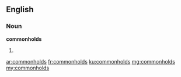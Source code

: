 ==English==

===Noun===
'''commonholds'''

# {{plural of|commonhold}}

[[ar:commonholds]]
[[fr:commonholds]]
[[ku:commonholds]]
[[mg:commonholds]]
[[my:commonholds]]